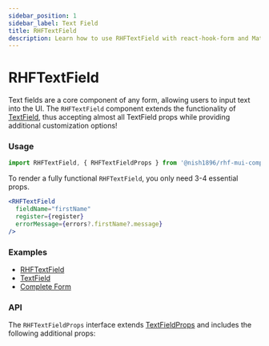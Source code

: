 ```yaml
---
sidebar_position: 1
sidebar_label: Text Field
title: RHFTextField
description: Learn how to use RHFTextField with react-hook-form and Material-UI to create customizable and efficient form fields. Explore key props, examples, and API details to enhance your React forms.
---
```



# RHFTextField

Text fields are a core component of any form, allowing users to input text into the UI.
The `RHFTextField` component extends the functionality of [TextField](https://mui.com/material-ui/react-text-field/),
thus accepting almost all TextField props while providing additional customization options!

### Usage

```js
import RHFTextField, { RHFTextFieldProps } from '@nish1896/rhf-mui-components/mui/textfield';
```

To render a fully functional `RHFTextField`, you only need 3-4 essential props.

```jsx
<RHFTextField
  fieldName="firstName"
  register={register}
  errorMessage={errors?.firstName?.message}
/>
```

### Examples
- [RHFTextField](https://rhf-mui-components-examples.netlify.app/textfield-and-passwordinput)
- [TextField](https://mui.com/material-ui/react-text-field/)
- [Complete Form](https://rhf-mui-components-examples.netlify.app/complete-form)

### API
The `RHFTextFieldProps` interface extends [TextFieldProps](https://mui.com/material-ui/api/text-field/)
and includes the following additional props:

<RHFTextFieldPropsTable />
